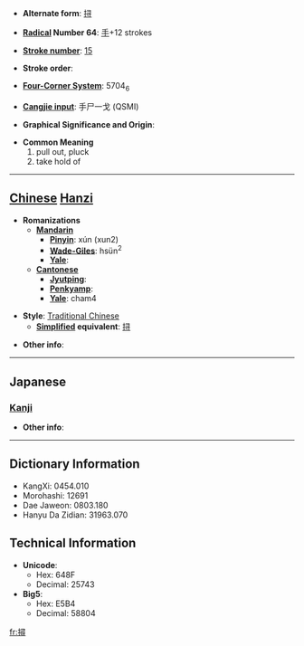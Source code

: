 * '''Alternate form''': [[挦]]

* '''[[Wiktionary:Chinese radical index| Radical]] Number 64''': [[Wiktionary:Chinese radical index 手|手]]+12 strokes

* '''[[Wiktionary:Chinese total strokes index|Stroke number]]''': [[Wiktionary:Chinese total strokes index 15|15]]

* '''Stroke order''': 

* '''[[Wiktionary:Chinese four corner index|Four-Corner System]]''': 5704<sub>6</sub>

* '''[[Wiktionary:Chinese Cangjie index|Cangjie input]]''': 手尸一戈 (QSMI)

* '''Graphical Significance and Origin''': 

* '''Common Meaning'''
*#pull out, pluck
*# take hold of


----

== [[Chinese]] [[Hanzi]] ==

* '''Romanizations'''
** '''[[Mandarin]]'''
*** '''[[Pinyin]]''': xún (xun2)
*** '''[[Wade-Giles]]''': hsün<sup>2</sup>
*** '''[[Yale]]''': 
** '''[[Cantonese]]'''
*** '''[[Jyutping]]''':
*** '''[[Penkyamp]]''': 
*** '''[[Yale]]''': cham4

* '''Style''': [[Traditional Chinese]] 
** '''[[Simplified Chinese|Simplified]] equivalent''': [[挦]]

* '''Other info''': 

----

==Japanese==
===[[Kanji]]===
{{kanji|on readings=[[さん]] (san), [[ざん]] (zan), [[しん]] (shin), [[じん]] (jin)
|kun readings=[[とる]] (toru)
}}

* '''Other info''':  

----

== Dictionary Information ==

* KangXi: 0454.010
* Morohashi: 12691
* Dae Jaweon: 0803.180
* Hanyu Da Zidian: 31963.070

== Technical Information ==

* '''Unicode''':
** Hex: 648F
** Decimal: 25743
* '''Big5''':
** Hex: E5B4
** Decimal: 58804

[[fr:撏]]